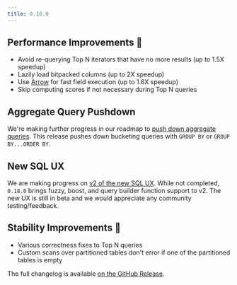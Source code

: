 ```yaml
---
title: 0.18.0
---
```


## Performance Improvements 🚀

- Avoid re-querying Top N iterators that have no more results (up to 1.5X speedup)
- Lazily load bitpacked columns (up to 2X speedup)
- Use [Arrow](https://arrow.apache.org/) for fast field execution (up to 1.6X speedup)
- Skip computing scores if not necessary during Top N queries

## Aggregate Query Pushdown

We're making further progress in our roadmap to [push down aggregate queries](/welcome/roadmap#analytics). This release
pushes down bucketing queries with `GROUP BY` or `GROUP BY...ORDER BY`.

## New SQL UX

We are making progress on [v2 of the new SQL UX](/v2/overview). While not completed, `0.18.0` brings fuzzy, boost, and query builder function
support to v2. The new UX is still in beta and we would appreciate any community testing/feedback.

## Stability Improvements 💪

- Various correctness fixes to Top N queries
- Custom scans over partitioned tables don't error if one of the partitioned tables is empty

The full changelog is available [on the GitHub Release](https://github.com/paradedb/paradedb/releases/tag/v0.18.0).
